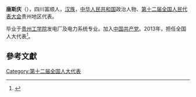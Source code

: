 '''唐斯庆'''（{{bd|1956年||}}），四川富顺人，[[汉族|汉族]]，[[中华人民共和国|中华人民共和国]]政治人物、[[第十二届全国人民代表大会|第十二届全国人民代表大会]]贵州地区代表。

毕业于[[贵州工学院|贵州工学院]]发电厂及电力系统专业。加入[[中国共产党|中国共产党]]。2013年，担任全国人大代表<ref>{{cite news|title=全国人大代表信息-唐斯庆|url=http://210.82.31.1:8084/delegate/viewDelegate.action?dbid=122304|accessdate=2013-04-05|newspaper=全国人大网|archive-url=https://web.archive.org/web/20180929165426/http://www.npc.gov.cn/delegate/viewDelegate.action?dbid=122304|archive-date=2018-09-29|dead-url=yes}}</ref>。

==參考文獻==
{{reflist}}
{{中国政治人物小作品}}

[[Category:第十二届全国人大代表|Category:第十二届全国人大代表]]